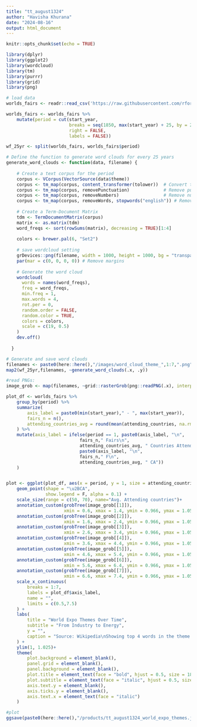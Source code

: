 ```yaml
---
title: "tt_august1324"
author: "Havisha Khurana"
date: "2024-08-16"
output: html_document
---
```


```r
knitr::opts_chunk$set(echo = TRUE)
```

```r
library(dplyr)
library(ggplot2)
library(wordcloud)
library(tm)
library(purrr)
library(grid)
library(png)
```

```r
# load data
worlds_fairs <- readr::read_csv('https://raw.githubusercontent.com/rfordatascience/tidytuesday/master/data/2024/2024-08-13/worlds_fairs.csv')
```


```r
worlds_fairs <- worlds_fairs %>%
    mutate(period = cut(start_year, 
                        breaks = seq(1850, max(start_year) + 25, by = 25), 
                        right = FALSE,
                        labels = FALSE))

wf_25yr <- split(worlds_fairs, worlds_fairs$period)
```


```r
# Define the function to generate word clouds for every 25 years
generate_word_clouds <- function(data, filename) {
    
    # Create a text corpus for the period
    corpus <- VCorpus(VectorSource(data$theme))
    corpus <- tm_map(corpus, content_transformer(tolower))  # Convert to lowercase
    corpus <- tm_map(corpus, removePunctuation)             # Remove punctuation
    corpus <- tm_map(corpus, removeNumbers)                 # Remove numbers
    corpus <- tm_map(corpus, removeWords, stopwords("english")) # Remove common stopwords
    
    # Create a Term-Document Matrix
    tdm <- TermDocumentMatrix(corpus)
    matrix <- as.matrix(tdm)
    word_freqs <- sort(rowSums(matrix), decreasing = TRUE)[1:4]
    
    colors <- brewer.pal(6, "Set2")
    
    # save wordcloud setting
    grDevices::png(filename, width = 1000, height = 1000, bg = "transparent")
    par(mar = c(0, 0, 0, 0)) # Remove margins
    
    # Generate the word cloud
    wordcloud(
      words = names(word_freqs), 
      freq = word_freqs, 
      min.freq = 1, 
      max.words = 4, 
      rot.per = 0,
      random.order = FALSE,
      random.color = TRUE,
      colors = colors,
      scale = c(19, 0.5)
    )
    dev.off()
    
  }

# Generate and save word clouds
filenames <- paste0(here::here(),"/images/word_cloud_theme_",1:7,".png")
map2(wf_25yr,filenames, ~generate_word_clouds(.x, .y))

```


```r
#read PNGs:
image_grob <- map(filenames, ~grid::rasterGrob(png::readPNG(.x), interpolate = TRUE))
```

```r
plot_df <- worlds_fairs %>%
    group_by(period) %>%
    summarize(
        axis_label = paste0(min(start_year)," - ", max(start_year)),
        fairs_n = n(),
        attending_countries_avg = round(mean(attending_countries, na.rm = T))
    ) %>%
    mutate(axis_label = ifelse(period == 1, paste0(axis_label, "\n",
                            fairs_n," Fairs\n",
                            attending_countries_avg, " Countries Attending"),
                            paste0(axis_label, "\n",
                            fairs_n," F\n",
                            attending_countries_avg, " CA"))
    )


plot <- ggplot(plot_df, aes(x = period, y = 1, size = attending_countries_avg, color = factor(period))) +
    geom_point(shape = "\u2BCA",
               show.legend = F, alpha = 0.1) +
    scale_size(range = c(50, 70), name="Avg. Attending countries")+
    annotation_custom(grobTree(image_grob[[1]]), 
                      xmin = 0.6, xmax = 1.4, ymin = 0.966, ymax = 1.056)+
    annotation_custom(grobTree(image_grob[[2]]), 
                      xmin = 1.6, xmax = 2.4, ymin = 0.966, ymax = 1.056)+
    annotation_custom(grobTree(image_grob[[3]]), 
                      xmin = 2.6, xmax = 3.4, ymin = 0.966, ymax = 1.056)+
    annotation_custom(grobTree(image_grob[[4]]), 
                      xmin = 3.6, xmax = 4.4, ymin = 0.966, ymax = 1.056)+
    annotation_custom(grobTree(image_grob[[5]]), 
                      xmin = 4.6, xmax = 5.4, ymin = 0.966, ymax = 1.056)+
    annotation_custom(grobTree(image_grob[[6]]), 
                      xmin = 5.6, xmax = 6.4, ymin = 0.966, ymax = 1.056)+
    annotation_custom(grobTree(image_grob[[7]]), 
                      xmin = 6.6, xmax = 7.4, ymin = 0.966, ymax = 1.056)+
    scale_x_continuous(
        breaks = 1:7,
        labels = plot_df$axis_label,
        name = "",
        limits = c(0.5,7.5)
    ) +
    labs(
        title = "World Expo Themes Over Time",
        subtitle = "From Industry to Energy",
        y = "",
        caption = "Source: Wikipedia\nShowing top 4 words in the theme from each quarter-century"
    ) +
    ylim(1, 1.025)+
    theme(
        plot.background = element_blank(),
        panel.grid = element_blank(),
        panel.background = element_blank(),
        plot.title = element_text(face = "bold", hjust = 0.5, size = 18),
        plot.subtitle = element_text(face = "italic", hjust = 0.5, size = 14),
        axis.text.y = element_blank(),
        axis.ticks.y = element_blank(),
        axis.text.x = element_text(face = "italic")
    )

#plot
ggsave(paste0(here::here(),"/products/tt_august1324_world_expo_themes.jpeg"), width = 10, height = 2.85)
```

